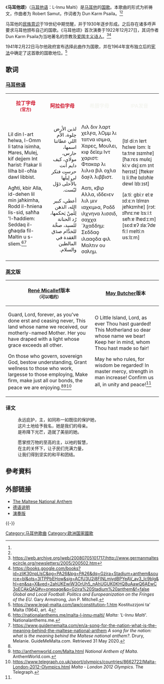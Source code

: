 {{Infobox anthem
|title         = L-Innu Malti
|chinese_title = 马耳他颂
|image         = Innu_malti.png
|prefix        = 国歌
|country       = {{MLT}}
|composer      = Robert Samut
|music_date    = 1922年
|author        = Dun Karm Psaila
|lyrics_date   = 1922年
|adopted       = 1964年
|until         =
|sound         = Malta National Anthem.ogg
|sound_title   = 演奏版
}}
《'''马耳他颂'''》（[[马耳他语|马耳他语]]：L-Innu Malti）是[[马耳他|马耳他]]的[[国歌|国歌]]。本歌曲的形式为祈祷文，作曲者为 Robert Samut，作词者为 Dun Karm Psaila。<ref name="name"/><ref name="guidememalta"/>

马耳他的[[民族主义|民族意识]]于19世纪中期觉醒，并于1930年逐步形成。之后存在诸多呼声要求马耳他颁布自己的国歌。《马耳他颂》首次演奏于1922年12月27日，其词作者 Dun Karm Psaila为当地著名的宗教及[[爱国主义|爱国主义]][[诗人|诗人]]。<ref>https://web.archive.org/web/20080705101717/http://www.germanmaltesecircle.org/newsletters/2005/200502.htm</ref><ref>https://books.google.com/books?id=zliK30npLlsC&pg=PA26&lpg=PA26&dq=Gżira+Stadium+anthem&source=bl&ots=3ITPPbEHow&sig=ACfU3U2j8FINLmjydBPYeAV_av3_Ic9blg&hl=en&sa=X&ved=2ahUKEwiW3OrUh5_nAhUGUK0KHQ8uAawQ6AEwC3oECAkQAQ#v=onepage&q=Gżira%20Stadium%20anthem&f=false ''Global and Local Football: Politics and Europeanization on the Fringes of the EU''. Gary Armstrong, Jon P. Mitchell.</ref>

1941年2月22日马尔他政府宣布选择此曲作为国歌，并在1964年宣布独立后的[[宪法|宪法]]中确定了这首歌的国歌地位。<ref>https://www.legal-malta.com/law/constitution-1.htm {{Wayback|url=https://www.legal-malta.com/law/constitution-1.htm |date=20121025123957 }} Kostituzzjoni ta' Malta (1964), art. 4</ref>

==歌词==
===[[马耳他语|马耳他语]]===
{|class="wikitable" style="text-align:center"
|-
|bgcolor="#FFFFFF"|<div style="color:#CF142B"><center>'''拉丁字母<br><small>(官方)</small>'''</center></div>
|bgcolor="#FFFFFF"|<div style="color:#CF142B"><center>'''阿拉伯字母'''</center></div>
|bgcolor="#CF142B"|<div style="color:#F4F5F0"><center>'''希腊字母'''</center></div>
|bgcolor="#CF142B"|<div style="color:#F4F5F0"><center>'''IPA发音'''</center></div>
|-
|<poem>Lil din l-art ħelwa, l-Omm li tatna isimha,
Ħares, Mulej, kif dejjem Int ħarist:
Ftakar li lilha bil-oħla dawl libbist.

Agħti, kbir Alla, id-dehen lil min jaħkimha,
Rodd il-ħniena lis-sid, saħħa 'l-ħaddiem:
Seddaq il-għaqda fil-Maltin u s-sliem.<ref name="name">http://nationalanthems.me/malta-l-innu-malti/ ''Malta: 'L-Innu Malti'''. Nationalanthems.me.</ref><ref name="guidememalta">https://www.guidememalta.com/en/a-song-for-the-nation-what-is-the-meaning-behind-the-maltese-national-anthem ''A song for the nation: what is the meaning behind the Maltese national anthem?''. Drury, Melanie. GuideMeMalta.com. Retrieved 31 May 2020.</ref></poem>
|<poem><div lang="ar" dir="rtl">لذين الأرض حِلوة، الأم اللي عطاتنا اسمها،
حارس، مولاي، كيف دايم أنت حرست
فتكر لي لِيلْها بالأُحلى دَوْل لبّست.

أعطي، كبير الله، الذهن لِلْمِنْ يَحكمها،
رُد الحنانة للسيد، صحَّة للخدَّام
صدَق العَقدة في المالطين والسلام.</div></poem>
|<poem>Λιλ διν λαρτ χελϝα, λΟμμ λι τατνα ισιμͱα,
Χαρες, Μουλει, κιφ δεϊεμ Ιντ χαριστ:
Φτακαρ λι λιλͱα βιλ οχλα δαϝλ λιββιστ.

Αατι, κβιρ Αλλα, ιδδεͱεν λιλ μιν ιαχκιμͱα,
Ροδδ ιλχνηνα λισσιδ, σαχχα ´λχαδδημ:
Σεδδαϙ ιλααϙδα φιλ Μαλτιν ου σσλημ.</poem>
|<poem>[lɪl diːn lɐrt ħɛlwɐ lɔmː lɪ taːtnɐ ɪsɪmhɐ]
[ħaːrɛs mʊlɛj kiːv dɛjːɛm ɪnt ħɐrɪst]
[ftɐkɐr lɪ liːlħɐ bɪlɔħlɐ dɐwl lɪbːɪst]

[aːtiː ɡbiːr ɐlːɐ ɪdːɛːn lɪlmɪn jɐħkɪmhɐ]
[rɔtː ɪlħnɪːnɐ lɪsːiːt sɐħːɐ lħɐdːɪːm]
[sɛdːɐʔ ɪlaːʔdɐ fiːl mɐltiːn ʊsːlɪːm]</poem>
|}

===[[英文|英文]]版===
{|class="wikitable"
|-
![[René_Micallef|René Micallef]]版本<br><small>（可以唱的）</small>!![[May_Butcher|May Butcher]]版本
|-
|<poem>Guard, Lord, forever, as you've done erst and ceasing never,
This land whose name we received, our motherly-named Mother.
Her you have draped with a light whose grace exceeds all other.

On those who govern, sovereign God, bestow understanding,
Grant wellness to those who work, largesse to those employing, 
Make firm, make just all our bonds, the peace we are enjoying.<ref name="guidememalta"/><ref name="aw">http://anthemworld.com/Malta.html ''National Anthem of Malta''. AnthemWorld.com.</ref><ref>https://www.telegraph.co.uk/sport/olympics/countries/8662722/Malta-London-2012-Olympics.html ''Malta - London 2012 Olympics''. The Telegraph.</ref></poem>
|<poem>O Little Island, Lord, as ever Thou hast guarded!
This Motherland so dear whose name we bear!
Keep her in mind, whom Thou hast made so fair!

May he who rules, for wisdom be regarded!
In master mercy, strength in man increase!
Confirm us all, in unity and peace!<ref name="guidememalta"/></poem>
|}

===译文===
:永远庇护，主，如同祢一如既往的保护她，
:这片土地给予我名，她是我们的母亲。
:是祢降下光芒，造就了美丽的她。

:愿掌控万物的至高的主，以衪的智慧，
:在主的关怀下，让子民们充满力量，
:让我们得到坚实的和平和团结。

== 參考資料 ==
{{reflist|colwidth=30em}}

== 外部链接 ==
* [http://www.doi.gov.mt/EN/state/anthem.asp The Maltese National Anthem]
* [https://web.archive.org/web/20080705101717/http://www.germanmaltesecircle.org/newsletters/2005/200502.htm 德语说明]
* [http://nationalanthems.me/malta-l-innu-malti/ 演奏版]

{{-}}
{{欧洲各国家和地区国歌}}

[[Category:马耳他歌曲|Category:马耳他歌曲]]
[[Category:欧洲国家國歌|Category:欧洲国家國歌]]